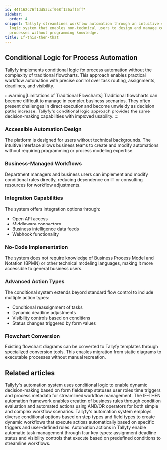 ```yaml
---
id: 44f162c76f1dd53ccf068f136aff5ff7
sidebar:
  order: 4
snippet: Tallyfy streamlines workflow automation through an intuitive conditional
  logic system that enables non-technical users to design and manage complex business
  processes without programming knowledge.
title: If-this-then-that
---
```


## Conditional Logic for Process Automation

Tallyfy implements conditional logic for process automation without the complexity of traditional flowcharts. This approach enables practical workflow automation with precise control over task routing, assignments, deadlines, and visibility.

:::warning[Limitations of Traditional Flowcharts]
Traditional flowcharts can become difficult to manage in complex business scenarios. They often present challenges in direct execution and become unwieldy as decision paths increase. Tallyfy's conditional logic approach provides the same decision-making capabilities with improved usability.
:::

<lite-vimeo videoid="905736451"></lite-vimeo>

### Accessible Automation Design

The platform is designed for users without technical backgrounds. The intuitive interface allows business teams to create and modify automations without requiring programming or process modeling expertise.

### Business-Managed Workflows

Department managers and business users can implement and modify conditional rules directly, reducing dependence on IT or consulting resources for workflow adjustments.

### Integration Capabilities

The system offers integration options through:
- Open API access
- Middleware connectors 
- Business intelligence data feeds
- Webhook functionality

### No-Code Implementation

The system does not require knowledge of Business Process Model and Notation (BPMN) or other technical modeling languages, making it more accessible to general business users.

### Advanced Action Types

The conditional system extends beyond standard flow control to include multiple action types:

* Conditional reassignment of tasks
* Dynamic deadline adjustments
* Visibility controls based on conditions
* Status changes triggered by form values

### Flowchart Conversion

Existing flowchart diagrams can be converted to Tallyfy templates through specialized conversion tools. This enables migration from static diagrams to executable processes without manual recreation.


## Related articles
<CardGrid>
<LinkTitleCard header="<b>Automations > Conditionals</b>" href="/products/pro/documenting/templates/automations/conditionals/" > Tallyfy's automation system uses conditional logic to enable dynamic decision-making based on form fields step statuses user roles time triggers and process metadata for streamlined workflow management. </LinkTitleCard>
<LinkTitleCard header="<b>Automations > Logic operations Explained</b>" href="/products/pro/documenting/templates/automations/logic-explained/" > The IF-THEN automation framework enables creation of business rules through condition evaluation and automated actions using AND/OR operators for both simple and complex workflow scenarios. </LinkTitleCard>
<LinkTitleCard header="<b>Conditionals > Conditionals (IF) explained</b>" href="/products/pro/documenting/templates/automations/conditionals/conditionals-explained/" > Tallyfy's automation system employs diverse conditional options based on step types and field types to create dynamic workflows that execute actions automatically based on specific triggers and user-defined rules. </LinkTitleCard>
<LinkTitleCard header="<b>Automations > Actions</b>" href="/products/pro/documenting/templates/automations/actions/" > Automation actions in Tallyfy enable automatic task management through four key types: assignment deadline status and visibility controls that execute based on predefined conditions to streamline workflows. </LinkTitleCard>
</CardGrid>